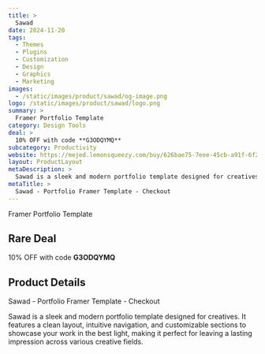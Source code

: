 ```yaml
---
title: >
  Sawad
date: 2024-11-20
tags:
  - Themes
  - Plugins
  - Customization
  - Design
  - Graphics
  - Marketing
images:
  - /static/images/product/sawad/og-image.png
logo: /static/images/product/sawad/logo.png
summary: >
  Framer Portfolio Template
category: Design Tools
deal: >
  10% OFF with code **G3ODQYMQ**
subcategory: Productivity
website: https://mejed.lemonsqueezy.com/buy/626bae75-7eee-45cb-a91f-6f2eb1fbfd1f
layout: ProductLayout
metaDescription: >
  Sawad is a sleek and modern portfolio template designed for creatives. It features a clean layout, intuitive navigation, and customizable sections to showcase your work in the best light, making it perfect for leaving a lasting impression across various creative fields.
metaTitle: >
  Sawad - Portfolio Framer Template - Checkout
---
```

Framer Portfolio Template

## Rare Deal

10% OFF with code **G3ODQYMQ**

## Product Details
Sawad - Portfolio Framer Template - Checkout

Sawad is a sleek and modern portfolio template designed for creatives. It features a clean layout, intuitive navigation, and customizable sections to showcase your work in the best light, making it perfect for leaving a lasting impression across various creative fields.

